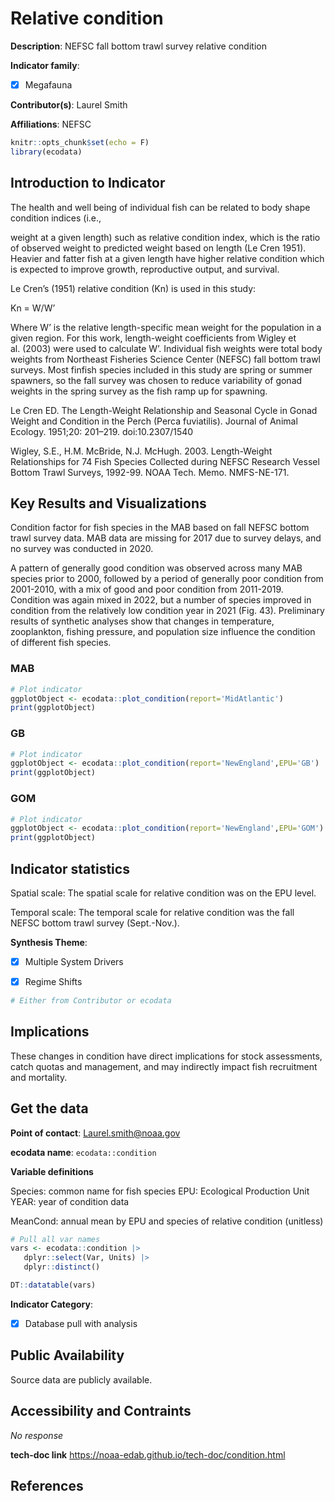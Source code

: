# Relative condition

**Description**: NEFSC fall bottom trawl survey relative condition

**Indicator family**: 

- [X] Megafauna


**Contributor(s)**: Laurel Smith

**Affiliations**: NEFSC

```{r echo=FALSE}
knitr::opts_chunk$set(echo = F)
library(ecodata)
```
## Introduction to Indicator
The health and well being of individual fish can be related to body shape condition indices (i.e.,
weight at a given length) such as relative condition index, which is the ratio of observed weight to predicted weight based on length (Le Cren 1951). Heavier and fatter fish at a given length have higher relative condition which is expected to improve growth, reproductive output, and survival.

Le Cren’s (1951) relative condition (Kn) is used in this study:
Kn = W/W’
Where W’ is the relative length-specific mean weight for the population in a given region. For this work, length-weight coefficients from Wigley et al. (2003) were used to calculate W’. Individual fish weights were total body weights from Northeast Fisheries Science Center (NEFSC) fall bottom trawl surveys. Most finfish species included in this study are spring or summer spawners, so the fall survey was chosen to reduce variability of gonad weights in the spring survey as the fish ramp up for spawning.

Le Cren ED. The Length-Weight Relationship and Seasonal Cycle in Gonad Weight and Condition in the Perch (Perca fuviatilis). Journal of Animal Ecology. 1951;20: 201–219. doi:10.2307/1540

Wigley, S.E., H.M. McBride, N.J. McHugh. 2003. Length-Weight Relationships for 74 Fish Species Collected during NEFSC Research Vessel Bottom Trawl Surveys, 1992-99. NOAA Tech. Memo. NMFS-NE-171.

## Key Results and Visualizations
Condition factor for fish species in the MAB based on fall NEFSC bottom trawl survey data. MAB data are missing for 2017 due to survey delays, and no survey was conducted in 2020.

A pattern of generally good condition was observed across many MAB species prior to 2000, followed by a period of generally poor condition from 2001-2010, with a mix of good and poor condition from 2011-2019. Condition was again mixed in 2022, but a number of species improved in condition from the relatively low condition year in 2021 (Fig. 43). Preliminary results of synthetic analyses show that changes in temperature, zooplankton, fishing pressure, and population size influence the condition of different fish species.

### MAB

```{r plot_conditionMAB}
# Plot indicator
ggplotObject <- ecodata::plot_condition(report='MidAtlantic')
print(ggplotObject)
```

### GB

```{r plot_conditionNEGB}
# Plot indicator
ggplotObject <- ecodata::plot_condition(report='NewEngland',EPU='GB')
print(ggplotObject)
```

### GOM

```{r plot_conditionNEGOM}
# Plot indicator
ggplotObject <- ecodata::plot_condition(report='NewEngland',EPU='GOM')
print(ggplotObject)
```


## Indicator statistics 
Spatial scale: The spatial scale for relative condition was on the EPU level.

Temporal scale: The temporal scale for relative condition was the fall NEFSC bottom trawl survey (Sept.-Nov.).

**Synthesis Theme**:

- [X] Multiple System Drivers
- [X] Regime Shifts


```{r autostats_condition}
# Either from Contributor or ecodata
```

## Implications
These changes in condition have direct implications for stock assessments, catch quotas and management, and may indirectly impact fish recruitment and mortality.

## Get the data

**Point of contact**: [Laurel.smith@noaa.gov](mailto:Laurel.smith@noaa.gov){.email}

**ecodata name**: `ecodata::condition`

**Variable definitions**

Species: common name for fish species EPU: Ecological Production Unit YEAR: year of condition data 
MeanCond: annual mean by EPU and species of relative condition (unitless)

```{r vars_condition}
# Pull all var names
vars <- ecodata::condition |>
   dplyr::select(Var, Units) |>
   dplyr::distinct()

DT::datatable(vars)
```
**Indicator Category**:

- [X] Database pull with analysis


## Public Availability

Source data are publicly available.

## Accessibility and Contraints

_No response_

**tech-doc link**
<https://noaa-edab.github.io/tech-doc/condition.html>

## References


